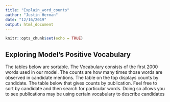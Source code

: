 ```yaml
---
title: "Explain_word_counts"
author: "Justin Herman"
date: "12/16/2019"
output: html_document
---
```


```r
knitr::opts_chunk$set(echo = TRUE)
```

## Exploring Model's Positive Vocabulary

The tables below are sortable.  The Vocabulary consists of the first 2000 words used in our model.  The counts are how many times those words are observed in candidate mentions. The table on the top displays counts by candidate.  The table below that gives counts by publication.  Feel free to sort by candidate and then search for particular words.  Doing so allows you to see  publications may be using certain vocabulary to describe candidates




